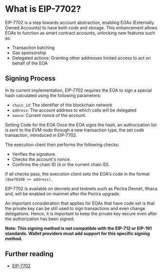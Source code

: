 # What is EIP-7702?

EIP-7702 is a step towards account abstraction, enabling EOAs (Externally Owned Accounts) to have both code and
storage. This enhancement allows EOAs to function as smart contract accounts, unlocking new features such as:

- Transaction batching
- Gas sponsorship
- Delegated actions: Granting other addresses limited access to act on behalf of the EOA

## Signing Process

In its current implementation, EIP-7702 requires the EOA to sign a special hash calculated using the following parameters:

- `chain_id`: The identifier of the blockchain network
- `address`: The account address to which calls will be delegated
- `nonce`: Current nonce of the account.


Setting Code for the EOA
Once the EOA signs the hash, an authorization list is sent to the EVM node through a new transaction type, the set code
transaction, introduced in EIP-7702.

The execution client then performs the following checks:

- Verifies the signature.
- Checks the account's nonce.
- Confirms the chain ID (`0` or the current chain ID).

If all checks pass, the execution client sets the EOA's code in the format `(0xef0100 ++ address)`.

EIP-7702 is available on devnets and testnets such as Pectra Devnet, Ithaca and, will be enabled on mainnet after the
Pectra upgrade.

An important consideration that applies for EOAs that have code set is that the private key can be still used to sign
transactions and even change delegations. Hence, it is important to keep the private key secure even after the
authorization has been signed.

__Note: This signing method is not compatible with the EIP-712 or EIP-191 standards. Wallet providers must add support
for this specific signing method.__

## Further reading

- [EIP-7702](https://eips.ethereum.org/EIPS/eip-7702)
